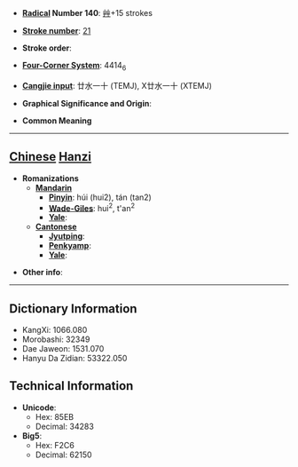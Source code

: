 * '''[[Wiktionary:Chinese radical index| Radical]] Number 140''': [[Wiktionary:Chinese radical index 艸|艸]]+15 strokes

* '''[[Wiktionary:Chinese total strokes index|Stroke number]]''': [[Wiktionary:Chinese total strokes index 21|21]]

* '''Stroke order''': 

* '''[[Wiktionary:Chinese four corner index|Four-Corner System]]''': 4414<sub>6</sub>

* '''[[Wiktionary:Chinese Cangjie index|Cangjie input]]''': 廿水一十 (TEMJ), X廿水一十 (XTEMJ)

* '''Graphical Significance and Origin''': 

* '''Common Meaning'''

----

== [[Chinese]] [[Hanzi]] ==

* '''Romanizations'''
** '''[[Mandarin]]'''
*** '''[[Pinyin]]''': húi (hui2), tán (tan2)
*** '''[[Wade-Giles]]''': hui<sup>2</sup>, t'an<sup>2</sup>
*** '''[[Yale]]''': 
** '''[[Cantonese]]'''
*** '''[[Jyutping]]''':
*** '''[[Penkyamp]]''': 
*** '''[[Yale]]''': 

* '''Other info''': 

----

== Dictionary Information ==

* KangXi: 1066.080
* Morobashi: 32349
* Dae Jaweon: 1531.070
* Hanyu Da Zidian: 53322.050

== Technical Information ==

* '''Unicode''':
** Hex: 85EB
** Decimal: 34283
* '''Big5''':
** Hex: F2C6
** Decimal: 62150